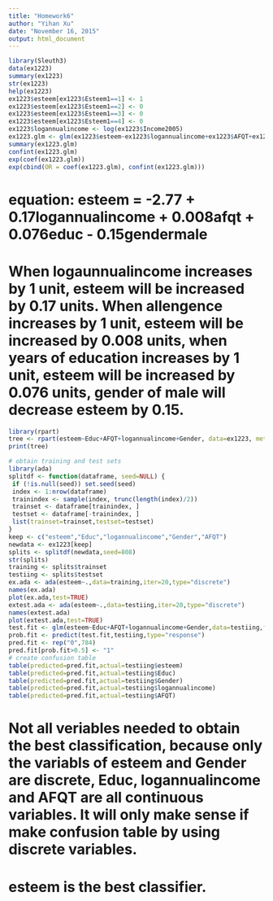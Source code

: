 ```yaml
---
title: "Homework6"
author: "Yihan Xu"
date: "November 16, 2015"
output: html_document
---
```


```r
library(Sleuth3)
data(ex1223)
summary(ex1223)
str(ex1223)
help(ex1223)
ex1223$esteem[ex1223$Esteem1==1] <- 1
ex1223$esteem[ex1223$Esteem1==2] <- 0
ex1223$esteem[ex1223$Esteem1==3] <- 0
ex1223$esteem[ex1223$Esteem1==4] <- 0
ex1223$logannualincome <- log(ex1223$Income2005)
ex1223.glm <- glm(ex1223$esteem~ex1223$logannualincome+ex1223$AFQT+ex1223$Educ+ex1223$Gender,family="binomial")
summary(ex1223.glm)
confint(ex1223.glm)
exp(coef(ex1223.glm))
exp(cbind(OR = coef(ex1223.glm), confint(ex1223.glm)))
```

# equation: esteem = -2.77 + 0.17logannualincome + 0.008afqt + 0.076educ - 0.15gendermale
# When logaunnualincome increases by 1 unit, esteem will be increased by 0.17 units. When allengence increases by 1 unit, esteem will be increased by 0.008 units, when years of education increases by 1 unit, esteem will be increased by 0.076 units, gender of male will decrease esteem by 0.15. 
```r
library(rpart)
tree <- rpart(esteem~Educ+AFQT+logannualincome+Gender, data=ex1223, method="class")
print(tree)
```

```r
# obtain training and test sets
library(ada)
splitdf <- function(dataframe, seed=NULL) {
 if (!is.null(seed)) set.seed(seed)
 index <- 1:nrow(dataframe)
 trainindex <- sample(index, trunc(length(index)/2))
 trainset <- dataframe[trainindex, ]
 testset <- dataframe[-trainindex, ]
 list(trainset=trainset,testset=testset)
} 
keep <- c("esteem","Educ","logannualincome","Gender","AFQT")
newdata <- ex1223[keep]
splits <- splitdf(newdata,seed=808)
str(splits)
training <- splits$trainset
testiing <- splits$testset
ex.ada <- ada(esteem~.,data=training,iter=20,type="discrete")
names(ex.ada)
plot(ex.ada,test=TRUE)
extest.ada <- ada(esteem~.,data=testiing,iter=20,type="discrete")
names(extest.ada)
plot(extest.ada,test=TRUE)
test.fit <- glm(esteem~Educ+AFQT+logannualincome+Gender,data=testiing,family="binomial")
prob.fit <- predict(test.fit,testiing,type="response")
pred.fit <- rep("0",784)
pred.fit[prob.fit>0.5] <- "1"
# create confusion table
table(predicted=pred.fit,actual=testiing$esteem)
table(predicted=pred.fit,actual=testiing$Educ)
table(predicted=pred.fit,actual=testiing$Gender)
table(predicted=pred.fit,actual=testiing$logannualincome)
table(predicted=pred.fit,actual=testiing$AFQT)
```

# Not all veriables needed to obtain the best classification, because only the variabls of esteem and Gender are discrete, Educ, logannualincome and AFQT are all continuous variables. It will only make sense if make confusion table by using discrete variables.
# esteem is the best classifier.



